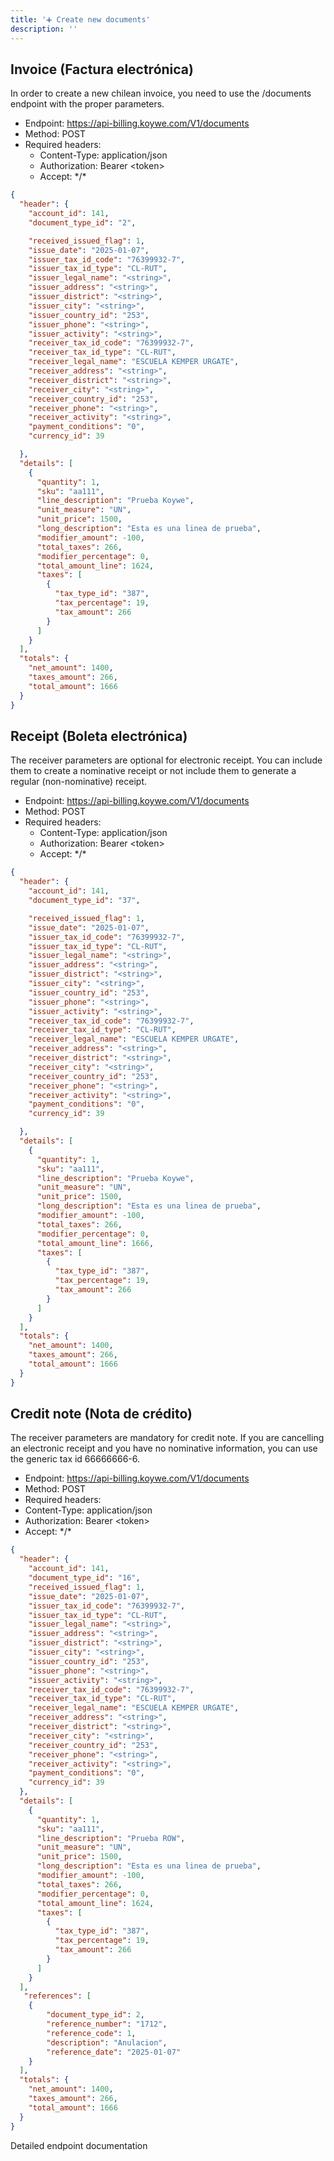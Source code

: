 ```yaml
---
title: '➕ Create new documents'
description: ''
---
```


## Invoice (Factura electrónica)
In order to create a new chilean invoice, you need to use the /documents endpoint with the proper parameters.

* Endpoint: https://api-billing.koywe.com/V1/documents
* Method: POST
* Required headers:
    * Content-Type: application/json
    * Authorization: Bearer \<token\>
    * Accept: \*/\*

```json
{
  "header": {
    "account_id": 141,
    "document_type_id": "2",

    "received_issued_flag": 1,
    "issue_date": "2025-01-07",
    "issuer_tax_id_code": "76399932-7",
    "issuer_tax_id_type": "CL-RUT",
    "issuer_legal_name": "<string>",
    "issuer_address": "<string>",
    "issuer_district": "<string>",
    "issuer_city": "<string>",
    "issuer_country_id": "253",
    "issuer_phone": "<string>",
    "issuer_activity": "<string>",
    "receiver_tax_id_code": "76399932-7",
    "receiver_tax_id_type": "CL-RUT",
    "receiver_legal_name": "ESCUELA KEMPER URGATE",
    "receiver_address": "<string>",
    "receiver_district": "<string>",
    "receiver_city": "<string>",
    "receiver_country_id": "253",
    "receiver_phone": "<string>",
    "receiver_activity": "<string>",
    "payment_conditions": "0",
    "currency_id": 39

  },
  "details": [
    {
      "quantity": 1,
      "sku": "aa111",
      "line_description": "Prueba Koywe",
      "unit_measure": "UN",
      "unit_price": 1500,
      "long_description": "Esta es una linea de prueba",
      "modifier_amount": -100,
      "total_taxes": 266,
      "modifier_percentage": 0,
      "total_amount_line": 1624,
      "taxes": [
        {
          "tax_type_id": "387",
          "tax_percentage": 19,
          "tax_amount": 266
        }
      ]
    }
  ],
  "totals": {
    "net_amount": 1400,
    "taxes_amount": 266,
    "total_amount": 1666
  }
}
```

## Receipt (Boleta electrónica)
The receiver parameters are optional for electronic receipt. You can include them to create a nominative receipt or not
include them to generate a regular (non-nominative) receipt.

* Endpoint: https://api-billing.koywe.com/V1/documents
* Method: POST
* Required headers:
  * Content-Type: application/json
  * Authorization: Bearer \<token\>
  * Accept: \*/\*

```json
{
  "header": {
    "account_id": 141,
    "document_type_id": "37",

    "received_issued_flag": 1,
    "issue_date": "2025-01-07",
    "issuer_tax_id_code": "76399932-7",
    "issuer_tax_id_type": "CL-RUT",
    "issuer_legal_name": "<string>",
    "issuer_address": "<string>",
    "issuer_district": "<string>",
    "issuer_city": "<string>",
    "issuer_country_id": "253",
    "issuer_phone": "<string>",
    "issuer_activity": "<string>",
    "receiver_tax_id_code": "76399932-7",
    "receiver_tax_id_type": "CL-RUT",
    "receiver_legal_name": "ESCUELA KEMPER URGATE",
    "receiver_address": "<string>",
    "receiver_district": "<string>",
    "receiver_city": "<string>",
    "receiver_country_id": "253",
    "receiver_phone": "<string>",
    "receiver_activity": "<string>",
    "payment_conditions": "0",
    "currency_id": 39

  },
  "details": [
    {
      "quantity": 1,
      "sku": "aa111",
      "line_description": "Prueba Koywe",
      "unit_measure": "UN",
      "unit_price": 1500,
      "long_description": "Esta es una linea de prueba",
      "modifier_amount": -100,
      "total_taxes": 266,
      "modifier_percentage": 0,
      "total_amount_line": 1666,
      "taxes": [
        {
          "tax_type_id": "387",
          "tax_percentage": 19,
          "tax_amount": 266
        }
      ]
    }
  ],
  "totals": {
    "net_amount": 1400,
    "taxes_amount": 266,
    "total_amount": 1666
  }
}
```

## Credit note (Nota de crédito)
The receiver parameters are mandatory for credit note. If you are cancelling an electronic receipt and
you have no nominative information, you can use the generic tax id 66666666-6.

* Endpoint: https://api-billing.koywe.com/V1/documents
* Method: POST
* Required headers:
* Content-Type: application/json
* Authorization: Bearer \<token\>
* Accept: \*/\*

```json
{
  "header": {
    "account_id": 141,
    "document_type_id": "16",
    "received_issued_flag": 1,
    "issue_date": "2025-01-07",
    "issuer_tax_id_code": "76399932-7",
    "issuer_tax_id_type": "CL-RUT",
    "issuer_legal_name": "<string>",
    "issuer_address": "<string>",
    "issuer_district": "<string>",
    "issuer_city": "<string>",
    "issuer_country_id": "253",
    "issuer_phone": "<string>",
    "issuer_activity": "<string>",
    "receiver_tax_id_code": "76399932-7",
    "receiver_tax_id_type": "CL-RUT",
    "receiver_legal_name": "ESCUELA KEMPER URGATE",
    "receiver_address": "<string>",
    "receiver_district": "<string>",
    "receiver_city": "<string>",
    "receiver_country_id": "253",
    "receiver_phone": "<string>",
    "receiver_activity": "<string>",
    "payment_conditions": "0",
    "currency_id": 39
  },
  "details": [
    {
      "quantity": 1,
      "sku": "aa111",
      "line_description": "Prueba ROW",
      "unit_measure": "UN",
      "unit_price": 1500,
      "long_description": "Esta es una linea de prueba",
      "modifier_amount": -100,
      "total_taxes": 266,
      "modifier_percentage": 0,
      "total_amount_line": 1624,
      "taxes": [
        {
          "tax_type_id": "387",
          "tax_percentage": 19,
          "tax_amount": 266
        }
      ]
    }
  ],
   "references": [
    {
        "document_type_id": 2,
        "reference_number": "1712",
        "reference_code": 1,
        "description": "Anulacion",
        "reference_date": "2025-01-07"
    }
  ],
  "totals": {
    "net_amount": 1400,
    "taxes_amount": 266,
    "total_amount": 1666
  }
}
```


<CardGroup cols={1}>
    <Card
        title="API Reference POST /documents"
        icon="terminal"
        href="/api-reference/endpoint/create-a-new-document"
    >
        Detailed endpoint documentation
    </Card>
</CardGroup>